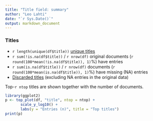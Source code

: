 ```yaml
---
title: "Title field: summary"
author: "Leo Lahti"
date: "`r Sys.Date()`"
output: markdown_document
---
```



### Titles

 * `r length(unique(df$title))` [unique titles](output.tables/title_accepted.csv)
 * `r sum(!is.na(df$title))` / `r nrow(df)` original documents (`r round(100*mean(!is.na(df$title)), 1)`%) have entries
 * `r sum(is.na(df$title))` / `r nrow(df)` documents (`r round(100*mean(is.na(df$title)), 1)`%) have missing (NA) entries
 * [Discarded titles](output.tables/title_discarded.csv) (excluding NA entries in the original data)

Top-`r ntop` titles are shown together with the number of documents.

```r
library(ggplot2)
p <- top_plot(df, "title", ntop = ntop) +
       scale_y_log10() +
       labs(y = "Entries (n)", title = "Top titles")
print(p)
```


